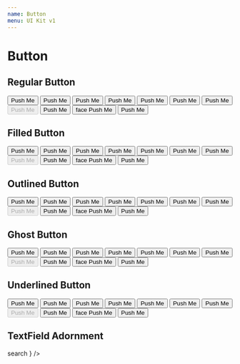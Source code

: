 ```yaml
---
name: Button
menu: UI Kit v1
---
```



# Button

## Regular Button

<Playground>
  <Flex itemGutter wrap>
    <Button>Push Me</Button>
    <Button size="small">Push Me</Button>
    <Button size="large">Push Me</Button>
    <Button color="primary">Push Me</Button>
    <Button color="error">Push Me</Button>
    <Button color="success">Push Me</Button>
    <Button color="dark">Push Me</Button>
    <Button disabled>Push Me</Button>
    <Button active>Push Me</Button>
    <Button>
      <ButtonIcon>face</ButtonIcon>
      <span>Push Me</span>
    </Button>
    <Button fullWidth>Push Me</Button>
  </Flex>
</Playground>

## Filled Button

<Playground>
  <Flex itemGutter wrap>
    <Button variant="filled">Push Me</Button>
    <Button variant="filled" size="small">
      Push Me
    </Button>
    <Button variant="filled" size="large">
      Push Me
    </Button>
    <Button variant="filled" color="primary">
      Push Me
    </Button>
    <Button variant="filled" color="error">
      Push Me
    </Button>
    <Button variant="filled" color="success">
      Push Me
    </Button>
    <Button variant="filled" color="dark">
      Push Me
    </Button>
    <Button variant="filled" disabled>
      Push Me
    </Button>
    <Button variant="filled" active>
      Push Me
    </Button>
    <Button variant="filled">
      <ButtonIcon>face</ButtonIcon>
      <span>Push Me</span>
    </Button>
    <Button variant="filled" fullWidth>
      Push Me
    </Button>
  </Flex>
</Playground>

## Outlined Button

<Playground>
  <Flex itemGutter wrap>
    <Button variant="outlined">Push Me</Button>
    <Button variant="outlined" size="small">
      Push Me
    </Button>
    <Button variant="outlined" size="large">
      Push Me
    </Button>
    <Button variant="outlined" color="primary">
      Push Me
    </Button>
    <Button variant="outlined" color="error">
      Push Me
    </Button>
    <Button variant="outlined" color="success">
      Push Me
    </Button>
    <Button variant="outlined" color="dark">
      Push Me
    </Button>
    <Button variant="outlined" disabled>
      Push Me
    </Button>
    <Button variant="outlined" active>
      Push Me
    </Button>
    <Button variant="outlined">
      <ButtonIcon>face</ButtonIcon>
      <span>Push Me</span>
    </Button>
    <Button variant="outlined" fullWidth>
      Push Me
    </Button>
  </Flex>
</Playground>

## Ghost Button

<Playground>
  <Flex itemGutter wrap>
    <Button variant="ghost">Push Me</Button>
    <Button variant="ghost" size="small">
      Push Me
    </Button>
    <Button variant="ghost" size="large">
      Push Me
    </Button>
    <Button variant="ghost" color="primary">
      Push Me
    </Button>
    <Button variant="ghost" color="error">
      Push Me
    </Button>
    <Button variant="ghost" color="success">
      Push Me
    </Button>
    <Button variant="ghost" color="dark">
      Push Me
    </Button>
    <Button variant="ghost" disabled>
      Push Me
    </Button>
    <Button variant="ghost" active>
      Push Me
    </Button>
    <Button variant="ghost">
      <ButtonIcon>face</ButtonIcon>
      <span>Push Me</span>
    </Button>
    <Button variant="ghost" fullWidth>
      Push Me
    </Button>
  </Flex>
</Playground>

## Underlined Button

<Playground>
  <Flex itemGutter wrap>
    <Button variant="underlined">Push Me</Button>
    <Button variant="underlined" size="small">
      Push Me
    </Button>
    <Button variant="underlined" size="large">
      Push Me
    </Button>
    <Button variant="underlined" color="primary">
      Push Me
    </Button>
    <Button variant="underlined" color="error">
      Push Me
    </Button>
    <Button variant="underlined" color="success">
      Push Me
    </Button>
    <Button variant="underlined" color="dark">
      Push Me
    </Button>
    <Button variant="underlined" disabled>
      Push Me
    </Button>
    <Button variant="underlined" active>
      Push Me
    </Button>
    <Button variant="underlined">
      <Icon>face</Icon>
      <span>Push Me</span>
    </Button>
    <Button variant="underlined" fullWidth>
      Push Me
    </Button>
  </Flex>
</Playground>

## TextField Adornment

<Playground>
  <Flex itemGutter wrap>
    <TextField
      placeholder="This is a placeholder"
      variant="seamlessAdornment"
      adornment={
        <Button variant="adornment" color="dark">
          <Icon size="md">search</Icon>
        </Button>
      }
    />
  </Flex>
</Playground>

